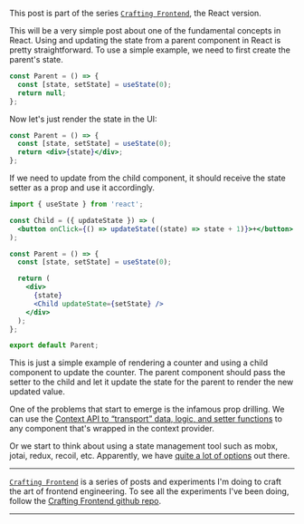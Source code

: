 This post is part of the series [`Crafting Frontend`](/series/crafting-frontend), the React version.

This will be a very simple post about one of the fundamental concepts in React. Using and updating the state from a parent component in React is pretty straightforward. To use a simple example, we need to first create the parent's state.

```jsx
const Parent = () => {
  const [state, setState] = useState(0);
  return null;
};
```

Now let's just render the state in the UI:

```jsx
const Parent = () => {
  const [state, setState] = useState(0);
  return <div>{state}</div>;
};
```

If we need to update from the child component, it should receive the state setter as a prop and use it accordingly.

```jsx
import { useState } from 'react';

const Child = ({ updateState }) => (
  <button onClick={() => updateState((state) => state + 1)}>+</button>
);

const Parent = () => {
  const [state, setState] = useState(0);

  return (
    <div>
      {state}
      <Child updateState={setState} />
    </div>
  );
};

export default Parent;
```

This is just a simple example of rendering a counter and using a child component to update the counter. The parent component should pass the setter to the child and let it update the state for the parent to render the new updated value.

One of the problems that start to emerge is the infamous prop drilling. We can use the [Context API to “transport” data, logic, and setter functions](/react-hooks-context-api-and-pokemons) to any component that's wrapped in the context provider.

Or we start to think about using a state management tool such as mobx, jotai, redux, recoil, etc. Apparently, we have [quite a lot of options](https://github.com/olegrjumin/awesome-react-state-management) out there.

---

[`Crafting Frontend`](/series/crafting-frontend) is a series of posts and experiments I'm doing to craft the art of frontend engineering. To see all the experiments I've been doing, follow the [Crafting Frontend github repo](https://github.com/imteekay/crafting-frontend).

---
